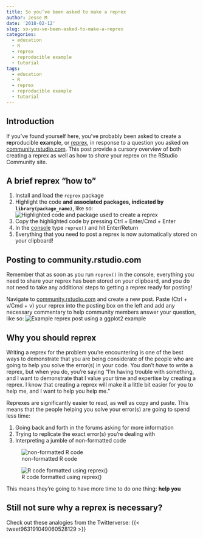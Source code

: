 ```yaml
---
title: So you’ve been asked to make a reprex
author: Jesse M
date: '2018-02-12'
slug: so-you-ve-been-asked-to-make-a-reprex
categories:
  - education
  - R
  - reprex
  - reproducible example
  - tutorial
tags:
  - education
  - R
  - reprex
  - reproducible example
  - tutorial
---
```

## Introduction
If you've found yourself here, you've probably been asked to create a **re**producible **ex**ample, or [reprex](https://www.tidyverse.org/help/), in response to a question you asked on  [community.rstudio.com](https://community.rstudio.com/). This post provide a cursory overview of both creating a reprex as well as how to _share_ your reprex on the RStudio Community site.  

## A brief reprex "how to"
1. Install and load the `reprex` package
2. Highlight the code **and associated packages, indicated by `library(package_name)`**, like so:
![Highlighted code and package used to create a reprex](/Users/jessemostipak/Documents/jessemaegan/content/post/highlighted_reprex_code.png)
3. Copy the highlighted code by pressing Ctrl + Enter/Cmd + Enter
4. In the [console](http://r4ds.had.co.nz/workflow-scripts.html) type `reprex()` and hit Enter/Return
5. Everything that you need to post a reprex is now automatically stored on your clipboard!   

## Posting to community.rstudio.com  
Remember that as soon as you run `reprex()` in the console, everything you need to share your reprex has been stored on your clipboard, and you do not need to take any additional steps to getting a reprex ready for posting!

Navigate to [community.rstudio.com](https://community.rstudio.com/) and create a new post. Paste (Ctrl + v/Cmd + v) your reprex into the posting box on the left and add any necessary commentary to help community members answer your question, like so:
![Example reprex post using a ggplot2 example](/Users/jessemostipak/Documents/jessemaegan/content/post/ggplot2_reprex_image.png)


## Why you should reprex
Writing a reprex for the problem you're encountering is one of the best ways to demonstrate that you are being considerate of the people who are going to help you solve the error(s) in your code. You don't *have* to write a reprex, but when you do, you're saying "I'm having trouble with something, and I want to demonstrate that I value your time and expertise by creating a reprex. I know that creating a reprex will make it a little bit easier for you to help me, and I want to help you help me."  

Reprexes are significantly easier to read, as well as copy and paste. This means that the people helping you solve your error(s) are going to spend less time:  

1. Going back and forth in the forums asking for more information
2. Trying to replicate the exact error(s) you're dealing with  
3. Interpreting a jumble of non-formatted code  

![non-formatted R code](/Users/jessemostipak/Documents/jessemaegan/content/post/non_reprex.png)

![R code formatted using reprex()](/Users/jessemostipak/Documents/jessemaegan/content/post/reprex.png)

This means they're going to have more time to do one thing:
**help you**

## Still not sure why a reprex is necessary?

Check out these analogies from the Twitterverse:
{{< tweet963191049060528129 >}}
